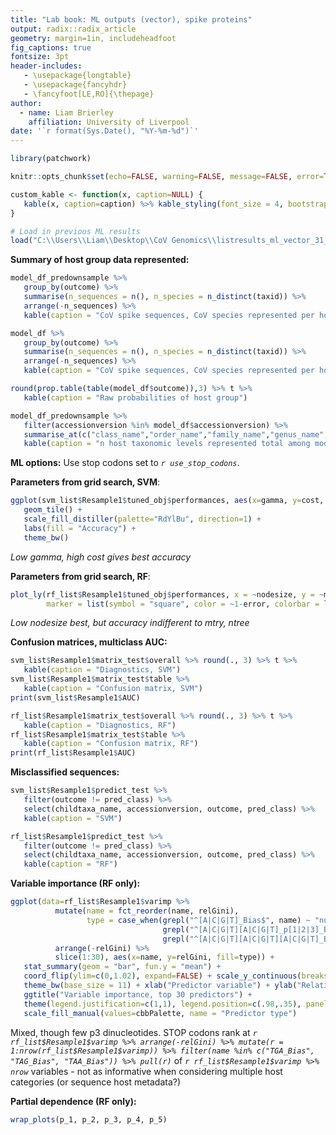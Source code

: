 ```yaml
---
title: "Lab book: ML outputs (vector), spike proteins"
output: radix::radix_article
geometry: margin=1in, includeheadfoot
fig_captions: true
fontsize: 3pt
header-includes:
   - \usepackage{longtable}
   - \usepackage{fancyhdr}
   - \fancyfoot[LE,RO]{\thepage}
author:
  - name: Liam Brierley
    affiliation: University of Liverpool
date: '`r format(Sys.Date(), "%Y-%m-%d")`'
---
```

\pagenumbering{arabic}

```r
library(patchwork)

knitr::opts_chunk$set(echo=FALSE, warning=FALSE, message=FALSE, error=TRUE)

custom_kable <- function(x, caption=NULL) {
   kable(x, caption=caption) %>% kable_styling(font_size = 4, bootstrap_options = c("striped", "hover", "condensed", "responsive"), fixed_thead = T)
}

# Load in previous ML results
load("C:\\Users\\Liam\\Desktop\\CoV Genomics\\listresults_ml_vector_31_05_20.RData")
```

**Summary of host group data represented:**

```r
model_df_predownsample %>% 
   group_by(outcome) %>% 
   summarise(n_sequences = n(), n_species = n_distinct(taxid)) %>% 
   arrange(-n_sequences) %>%
   kable(caption = "CoV spike sequences, CoV species represented per host group before downsampling")

model_df %>% 
   group_by(outcome) %>% 
   summarise(n_sequences = n(), n_species = n_distinct(taxid)) %>% 
   arrange(-n_sequences) %>%
   kable(caption = "CoV spike sequences, CoV species represented per host group after downsampling (modelled data)")

round(prop.table(table(model_df$outcome)),3) %>% t %>%
   kable(caption = "Raw probabilities of host group")

model_df_predownsample %>% 
   filter(accessionversion %in% model_df$accessionversion) %>% 
   summarise_at(c("class_name","order_name","family_name","genus_name","species_name"), n_distinct, na.rm = TRUE) %>% 
   kable(caption = "n host taxonomic levels represented total among modelled data")
```

**ML options:**
Use stop codons set to _`r use_stop_codons`_.

**Parameters from grid search, SVM**:
```r
ggplot(svm_list$Resample1$tuned_obj$performances, aes(x=gamma, y=cost, fill=1-error)) +
   geom_tile() + 
   scale_fill_distiller(palette="RdYlBu", direction=1) +
   labs(fill = "Accuracy") +
   theme_bw()
```

_Low gamma, high cost gives best accuracy_

**Parameters from grid search, RF**:
```r
plot_ly(rf_list$Resample1$tuned_obj$performances, x = ~nodesize, y = ~mtry, z = ~ntree, type = 'scatter3d', mode = 'markers',
        marker = list(symbol = "square", color = ~1-error, colorbar = list(title="Accuracy"), colorscale = list(c(0,'#dc412e'), c(0.5, '#fffcbb'), c(1,'#4575b4'))))
```

_Low nodesize best, but accuracy indifferent to mtry, ntree_

**Confusion matrices, multiclass AUC:**
```r
svm_list$Resample1$matrix_test$overall %>% round(., 3) %>% t %>%
   kable(caption = "Diagnostics, SVM")
svm_list$Resample1$matrix_test$table %>%
   kable(caption = "Confusion matrix, SVM")
print(svm_list$Resample1$AUC)

rf_list$Resample1$matrix_test$overall %>% round(., 3) %>% t %>%
   kable(caption = "Diagnostics, RF")
rf_list$Resample1$matrix_test$table %>%
   kable(caption = "Confusion matrix, RF")
print(rf_list$Resample1$AUC)
```

**Misclassified sequences:**
```r
svm_list$Resample1$predict_test %>% 
   filter(outcome != pred_class) %>% 
   select(childtaxa_name, accessionversion, outcome, pred_class) %>%
   kable(caption = "SVM")

rf_list$Resample1$predict_test %>% 
   filter(outcome != pred_class) %>% 
   select(childtaxa_name, accessionversion, outcome, pred_class) %>%
   kable(caption = "RF")
```

**Variable importance (RF only):**
```r
ggplot(data=rf_list$Resample1$varimp %>%
          mutate(name = fct_reorder(name, relGini),
                 type = case_when(grepl("^[A|C|G|T]_Bias$", name) ~ "nucs",
                                  grepl("^[A|C|G|T][A|C|G|T]_p[1|2|3]_Bias", name) ~ "dinucs",
                                  grepl("^[A|C|G|T][A|C|G|T][A|C|G|T]_Bias$", name) ~ "codons")) %>%
          arrange(-relGini) %>%
          slice(1:30), aes(x=name, y=relGini, fill=type)) +
   stat_summary(geom = "bar", fun.y = "mean") +
   coord_flip(ylim=c(0,1.02), expand=FALSE) + scale_y_continuous(breaks=seq(0,1,0.1)) +
   theme_bw(base_size = 11) + xlab("Predictor variable") + ylab("Relative importance") +
   ggtitle("Variable importance, top 30 predictors") +
   theme(legend.justification=c(1,1), legend.position=c(.98,.35), panel.spacing = unit(1.1, "lines")) +
   scale_fill_manual(values=cbbPalette, name = "Predictor type")
```

Mixed, though few p3 dinucleotides. STOP codons rank at _`r rf_list$Resample1$varimp %>% arrange(-relGini) %>% mutate(r = 1:nrow(rf_list$Resample1$varimp)) %>% filter(name %in% c("TGA_Bias", "TAG_Bias", "TAA_Bias")) %>% pull(r)`_ of _`r rf_list$Resample1$varimp %>% nrow`_ variables - not as informative when considering multiple host categories (or sequence host metadata?)

**Partial dependence (RF only):**
```r

wrap_plots(p_1, p_2, p_3, p_4, p_5)

```
